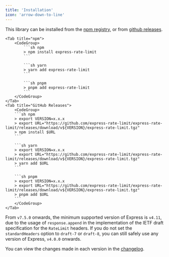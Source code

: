 ```yaml
---
title: 'Installation'
icon: 'arrow-down-to-line'
---
```


This library can be installed from the
[npm registry](https://npm.im/express-rate-limit), or from
[github releases](https://github.com/express-rate-limit/express-rate-limit/releases).

<Tabs>

    <Tab title="npm">
    	<CodeGroup>
       		```sh npm
       		> npm install express-rate-limit
       		```

        	```sh yarn
        	> yarn add express-rate-limit
        	```

        	```sh pnpm
        	> pnpm add express-rate-limit
        	```
    	</CodeGroup>
    </Tab>
    <Tab title="GitHub Releases">
    	<CodeGroup>
       	```sh npm
        > export VERSION=x.x.x
       	> export URL="https://github.com/express-rate-limit/express-rate-limit/releases/download/v${VERSION}/express-rate-limit.tgz"
       	> npm install $URL
       	```

        ```sh yarn
        > export VERSION=x.x.x
        > export URL="https://github.com/express-rate-limit/express-rate-limit/releases/download/v${VERSION}/express-rate-limit.tgz"
        > yarn add $URL
        ```

        ```sh pnpm
        > export VERSION=x.x.x
        > export URL="https://github.com/express-rate-limit/express-rate-limit/releases/download/v${VERSION}/express-rate-limit.tgz"
        > pnpm add $URL
        ```
        </CodeGroup>
    </Tab>

</Tabs>

<Note>

From `v7.5.0` onwards, the minimum supported version of Express is `v4.11`, due
to the usage of `response.append` in the implementation of the IETF draft
specification for the `RateLimit` headers. If you do not set the
`standardHeaders` option to `draft-7` or `draft-8`, you can still safely use any
version of Express, `v4.0.0` onwards.

</Note>

You can view the changes made in each version in the
[changelog](../reference/changelog).
